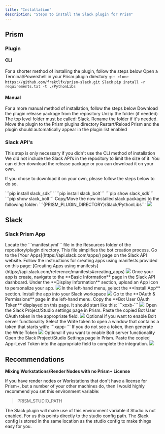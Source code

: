 ```yaml
---
title: "Installation"
description: "Steps to install the Slack plugin for Prism"
---
```


## Prism

### Plugin
#### CLI
For a shorter method of installing the plugin, follow the steps below
<Steps>
    <Step title="Terminal/Powershell">
        Open a Terminal/Powershell in your Prism plugin directory
    </Step>
    <Step title="Clone Repository">
        ```git clone https://github.com/fraktlfx/prism-slack.git Slack```
    </Step>
    <Step title="Install Requirements">
        ```pip install -r requirements.txt -t ./PythonLibs```
    </Step>
</Steps>

#### Manual
For a more manual method of installation, follow the steps below
<Steps>
    <Step title="Download">
        Download the plugin release package from the repository
    </Step>
    <Step title="Unzip">
        Unzip the folder (if needed)
    </Step>
    <Step title="Rename (Optional)">
        The top level folder must be called: Slack. Rename the folder if it's needed.
    </Step>
    <Step title="Move">
        Move the plugin to the Prism plugins directory
    </Step>
    <Step title="Reload Prism">
        Restart/Reload Prism and the plugin should automatically appear in the plugin list enabled
    </Step>
</Steps>



### Slack API's 
<Warning>This step is only necessary if you didn't use the CLI method of installation</Warning>
We did not include the Slack API’s in the repository to limit the size of it. You can either download the release package or you can download it on your own.  
  
If you chose to download it on your own, please follow the steps below to do so.

<Steps>
    <Step title="Install Slack SDK">
        ```pip install slack_sdk```
    </Step>
    <Step title="Install Slack Bolt">
        ```pip install slack_bolt```
    </Step>
    <Step title="Locate Slack package install locations">
        ```pip show slack_sdk```
        ```pip show slack_bolt```
    </Step>
    <Step title="Copy/Move the packages">
        Copy/Move the now installed slack packages to the following folder: 
        ```{PRISM_PLUGIN_DIRECTORY}/Slack/PythonLibs```
        <img
            src="/images/prism/slack/pythonLibs_location.webp"
            className="rounded-lg"
        />
    </Step>
</Steps>



## Slack

### Slack Prism App
<Steps>
    <Step title="Use the Provided Manifest">
        Locate the ```manifest.yml``` file in the Resources folder of the repository/plugin directory. This file simplifies the bot creation process.
    </Step>
    <Step title="Create your Slack app">
        Go to the [Your Apps](https://api.slack.com/apps/) page on the Slack API website. Follow the instructions for creating apps using manifests provided on this page:  
        [Creating Apps using manifests](https://api.slack.com/reference/manifests#creating_apps)
        <img
            className="rounded-lg" 
            src="/images/prism/slack/create_slack_app.webp" 
        />
    </Step>
    <Step title="Customize the App Icon">
        Once your app is create, navigate to the **Basic Information** page in the Slack API dashboard.  
        Under the **Display Information** section, upload an App Icon to personalize your app.
        <img
            className="rounded-lg" 
            src="/images/prism/slack/customize_display_information.webp" 
        />
    </Step>
    <Step title="Install the App">
        In the left-hand menu, select the **Install App** section.  
        Install the app into your Slack workspace
        <img
            className="rounded-lg" 
            src="/images/prism/slack/install_slack_app.webp" 
        />
    </Step>
    <Step title="Obtain the Bot User OAuth Token">
        Go to the **OAuth & Permissions** page in the left-hand menu.  
        Copy the **Bot User OAuth Token** displayed on this page. It should start like this: ```xoxb-```
        <img
            className="rounded-lg" 
            src="/images/prism/slack/obtain_slack_bot_token.webp" 
        />
    </Step>
    <Step title="Enter the token in Prism Settings">
        Open the Slack Project/Studio settings page in Prism. Paste the copied Bot User OAuth token in the appropriate field.
        <img
            className="rounded-lg" 
            src="/images/prism/slack/input_bot_token_prism.webp" 
        />
    </Step>
    <Step title="Obtain the Bot App-Level Token">
        <Warning>Optional if you want to enable Bolt server functionality</Warning>
        Select the Write token to open a window that contains a token that starts with: ```xapp-```
        If you do not see a token, then generate the Write Token
        <img
            className="rounded-lg" 
            src="/images/prism/slack/obtain_slack_app_level_token.webp" 
        />
    </Step>
    <Step title="Enter App-Level Token">
        <Warning>Optional if you want to enable Bolt server functionality</Warning>
        Open the Slack Project/Studio Settings page in Prism. Paste the copied App-Level Token into the appropriate field to complete the integration.
        <img
            className="rounded-lg" 
            src="/images/prism/slack/input_app_level_token_prism.webp" 
        />
    </Step>
</Steps>


## Recommendations

**Mixing Workstations/Render Nodes with no Prism+ License**  
  
If you have render nodes or Workstations that don't have a license for Prism+, but a number of your other machines do, then I would highly recommend you set this environment variable:  
> PRISM_STUDIO_PATH
  
The Slack plugin will make use of this environment variable if Studio is not enabled. For us this points directly to the studio config path. The Slack config is stored in the same location as the studio config to make things easy for you.
